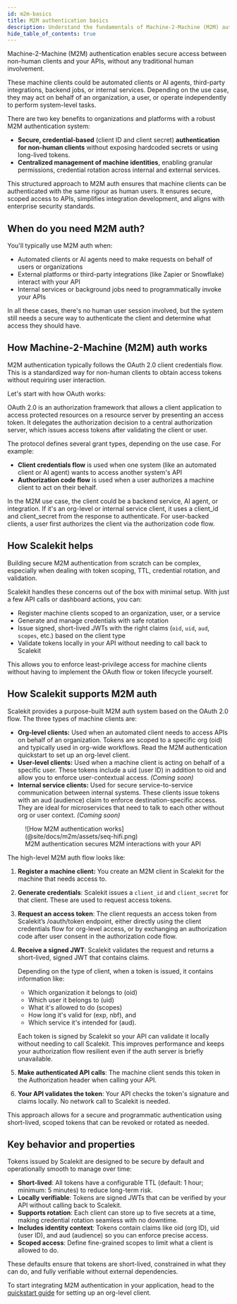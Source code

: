 ```yaml
---
id: m2m-basics
title: M2M authentication basics
description: Understand the fundamentals of Machine-2-Machine (M2M) authentication and how it secures API access for non-human clients.
hide_table_of_contents: true
---
```


Machine-2-Machine (M2M) authentication enables secure access between non-human clients and your APIs, without any traditional human involvement.

These machine clients could be automated clients or AI agents, third-party integrations, backend jobs, or internal services. Depending on the use case, they may act on behalf of an organization, a user, or operate independently to perform system-level tasks.

There are two key benefits to organizations and platforms with a robust M2M authentication system:

- **Secure, credential-based** (client ID and client secret) **authentication for non-human clients** without exposing hardcoded secrets or using long-lived tokens.
- **Centralized management of machine identities**, enabling granular permissions, credential rotation across internal and external services.

This structured approach to M2M auth ensures that machine clients can be authenticated with the same rigour as human users. It ensures secure, scoped access to APIs, simplifies integration development, and aligns with enterprise security standards.

## When do you need M2M auth?

You'll typically use M2M auth when:

- Automated clients or AI agents need to make requests on behalf of users or organizations
- External platforms or third-party integrations (like Zapier or Snowflake) interact with your API
- Internal services or background jobs need to programmatically invoke your APIs

In all these cases, there's no human user session involved, but the system still needs a secure way to authenticate the client and determine what access they should have.

## How Machine-2-Machine (M2M) auth works

M2M authentication typically follows the OAuth 2.0 client credentials flow. This is a standardized way for non-human clients to obtain access tokens without requiring user interaction.

Let's start with how OAuth works:

OAuth 2.0 is an authorization framework that allows a client application to access protected resources on a resource server by presenting an access token. It delegates the authorization decision to a central authorization server, which issues access tokens after validating the client or user.

The protocol defines several grant types, depending on the use case. For example:

- **Client credentials flow** is used when one system (like an automated client or AI agent) wants to access another system's API
- **Authorization code flow** is used when a user authorizes a machine client to act on their behalf.

In the M2M use case, the client could be a backend service, AI agent, or integration. If it's an org-level or internal service client, it uses a <SimpleCode>client_id</SimpleCode> and <SimpleCode>client_secret</SimpleCode> from the response to authenticate. For user-backed clients, a user first authorizes the client via the authorization code flow.

## How Scalekit helps

Building secure M2M authentication from scratch can be complex, especially when dealing with token scoping, TTL, credential rotation, and validation.

Scalekit handles these concerns out of the box with minimal setup. With just a few API calls or dashboard actions, you can:

- Register machine clients scoped to an organization, user, or a service
- Generate and manage credentials with safe rotation
- Issue signed, short-lived JWTs with the right claims (`oid`, `uid`, `aud`, `scopes`, etc.) based on the client type
- Validate tokens locally in your API without needing to call back to Scalekit

This allows you to enforce least-privilege access for machine clients without having to implement the OAuth flow or token lifecycle yourself.

## How Scalekit supports M2M auth

Scalekit provides a purpose-built M2M auth system based on the OAuth 2.0 flow. The three types of machine clients are:

- **Org-level clients:** Used when an automated client needs to access APIs on behalf of an organization. Tokens are scoped to a specific org (<SimpleCode>oid</SimpleCode>) and typically used in org-wide workflows. Read the M2M authentication quickstart to set up an org-level client.
- **User-level clients:** Used when a machine client is acting on behalf of a specific user. These tokens include a <SimpleCode>uid</SimpleCode> (user ID) in addition to <SimpleCode>oid</SimpleCode> and allow you to enforce user-contextual access. *(Coming soon)*
- **Internal service clients:** Used for secure service-to-service communication between internal systems. These clients issue tokens with an <SimpleCode>aud</SimpleCode> (audience) claim to enforce destination-specific access. They are ideal for microservices that need to talk to each other without org or user context. *(Coming soon)*

<figure>
  ![How M2M authentication works](@site/docs/m2m/assets/seq-hifi.png)
  <figcaption>M2M authentication secures M2M interactions with your API</figcaption>
</figure>

The high-level M2M auth flow looks like:

1. **Register a machine client:** You create an M2M client in Scalekit for the machine that needs access to.
2. **Generate credentials**: Scalekit issues a `client_id` and `client_secret` for that client. These are used to request access tokens.
3. **Request an access token**: The client requests an access token from Scalekit’s /oauth/token endpoint, either directly using the client credentials flow for org-level access, or by exchanging an authorization code after user consent in the authorization code flow.
4. **Receive a signed JWT**: Scalekit validates the request and returns a short-lived, signed JWT that contains claims.

    Depending on the type of client, when a token is issued, it contains information like:

    - Which organization it belongs to (<SimpleCode>oid</SimpleCode>)
    - Which user it belongs to (<SimpleCode>uid</SimpleCode>)
    - What it's allowed to do (<SimpleCode>scopes</SimpleCode>)
    - How long it's valid for (<SimpleCode>exp</SimpleCode>, <SimpleCode>nbf</SimpleCode>), and
    - Which service it's intended for (<SimpleCode>aud</SimpleCode>).

    Each token is signed by Scalekit so your API can validate it locally without needing to call Scalekit. This improves performance and keeps your authorization flow resilient even if the auth server is briefly unavailable.

5. **Make authenticated API calls**: The machine client sends this token in the <SimpleCode>Authorization</SimpleCode> header when calling your API.
6. **Your API validates the token**: Your API checks the token's signature and claims locally. No network call to Scalekit is needed.

This approach allows for a secure and programmatic authentication using short-lived, scoped tokens that can be revoked or rotated as needed.

## Key behavior and properties

Tokens issued by Scalekit are designed to be secure by default and operationally smooth to manage over time:

- **Short-lived**: All tokens have a configurable TTL (default: 1 hour; minimum: 5 minutes) to reduce long-term risk.
- **Locally verifiable**: Tokens are signed JWTs that can be verified by your API without calling back to Scalekit.
- **Supports rotation**: Each client can store up to five secrets at a time, making credential rotation seamless with no downtime.
- **Includes identity context**: Tokens contain claims like <SimpleCode>oid</SimpleCode> (org ID), <SimpleCode>uid</SimpleCode> (user ID), and <SimpleCode>aud</SimpleCode> (audience) so you can enforce precise access.
- **Scoped access**: Define fine-grained scopes to limit what a client is allowed to do.

These defaults ensure that tokens are short-lived, constrained in what they can do, and fully verifiable without external dependencies.

To start integrating M2M authentication in your application, head to the [quickstart guide](/m2m/quickstart) for setting up an org-level client.
